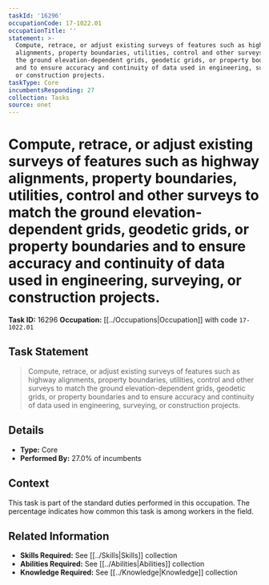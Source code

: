 ```yaml
---
taskId: '16296'
occupationCode: 17-1022.01
occupationTitle: ''
statement: >-
  Compute, retrace, or adjust existing surveys of features such as highway
  alignments, property boundaries, utilities, control and other surveys to match
  the ground elevation-dependent grids, geodetic grids, or property boundaries
  and to ensure accuracy and continuity of data used in engineering, surveying,
  or construction projects.
taskType: Core
incumbentsResponding: 27
collection: Tasks
source: onet
---
```

# Compute, retrace, or adjust existing surveys of features such as highway alignments, property boundaries, utilities, control and other surveys to match the ground elevation-dependent grids, geodetic grids, or property boundaries and to ensure accuracy and continuity of data used in engineering, surveying, or construction projects.

**Task ID:** 16296
**Occupation:** [[../Occupations|Occupation]] with code `17-1022.01`

## Task Statement

> Compute, retrace, or adjust existing surveys of features such as highway alignments, property boundaries, utilities, control and other surveys to match the ground elevation-dependent grids, geodetic grids, or property boundaries and to ensure accuracy and continuity of data used in engineering, surveying, or construction projects.

## Details

- **Type:** Core
- **Performed By:** 27.0% of incumbents

## Context

This task is part of the standard duties performed in this occupation. The percentage indicates how common this task is among workers in the field.

## Related Information

- **Skills Required:** See [[../Skills|Skills]] collection
- **Abilities Required:** See [[../Abilities|Abilities]] collection
- **Knowledge Required:** See [[../Knowledge|Knowledge]] collection
